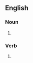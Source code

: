==English==

===Noun===
{{head|en|noun form}}

# {{plural of|en|huddle}}

===Verb===
{{head|en|verb form}}

# {{en-third-person singular of|huddle}}